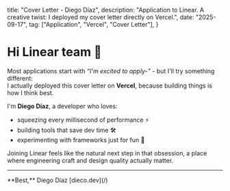   title: "Cover Letter - Diego Díaz",
  description: "Application to Linear. A creative twist: I deployed my cover letter directly on Vercel.",
  date: "2025-09-17",
  tag: ["Application", "Vercel", "Cover Letter"],
}

# Hi Linear team 👋

Most applications start with *“I'm excited to apply-”* - but I'll try something different:  
I actually deployed this cover letter on **Vercel**, because building things is how I think best.  

I'm **Diego Díaz**, a developer who loves:  

- squeezing every millisecond of performance ⚡  
- building tools that save dev time 🛠️  
- experimenting with frameworks just for fun 🧪  

Joining Linear feels like the natural next step in that obsession, a place where engineering craft and design quality actually matter.  

---
<p>
  **Best,**  
  Diego Díaz  
  [dieco.dev](/)
</p>
